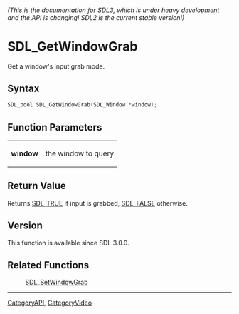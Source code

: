 ====== (This is the documentation for SDL3, which is under heavy development and the API is changing! SDL2 is the current stable version!) ======
= SDL_GetWindowGrab =

Get a window's input grab mode.

== Syntax ==

<syntaxhighlight lang='c'>
SDL_bool SDL_GetWindowGrab(SDL_Window *window);
</syntaxhighlight>

== Function Parameters ==

{|
|'''window'''
|the window to query
|}

== Return Value ==

Returns [[SDL_TRUE]] if input is grabbed, [[SDL_FALSE]] otherwise.

== Version ==

This function is available since SDL 3.0.0.

== Related Functions ==

:[[SDL_SetWindowGrab]]

----
[[CategoryAPI]], [[CategoryVideo]]


